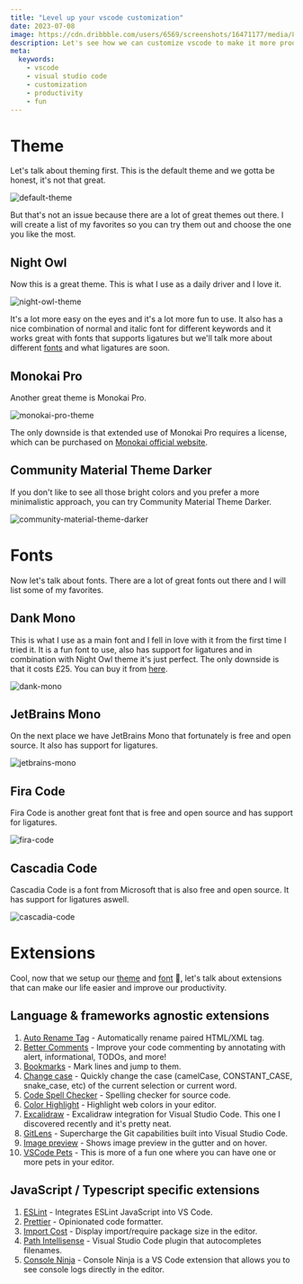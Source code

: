 ```yaml
---
title: "Level up your vscode customization"
date: 2023-07-08
image: https://cdn.dribbble.com/users/6569/screenshots/16471177/media/8bbfe7fd594073dc6271d5d852c7381a.png?resize=400x0
description: Let's see how we can customize vscode to make it more productive and fun to use.
meta:
  keywords:
    - vscode
    - visual studio code
    - customization
    - productivity
    - fun
---
```


# Theme

Let's talk about theming first.
This is the default theme and we gotta be honest, it's not that great.

<img
  src="https://user-images.githubusercontent.com/101152/64846546-32666100-d60d-11e9-8125-634ca24a93e7.png"
  alt="default-theme"
/>

But that's not an issue because there are a lot of great themes out there. I will create a list of my
favorites so you can try them out and choose the one you like the most.

## Night Owl

Now this is a great theme. This is what I use as a daily driver and I love it.

<img
  src="https://github.com/sdras/night-owl-vscode-theme/raw/main/first-screen.jpg"
  alt="night-owl-theme"
/>

It's a lot more easy on the eyes and it's a lot more fun to use.
It also has a nice combination of normal and italic font for different keywords and it works great with fonts that supports ligatures but we'll talk more about different [fonts](#fonts) and what ligatures are soon.

## Monokai Pro

Another great theme is Monokai Pro.

<img
  src="https://raw.githubusercontent.com/SuperPaintman/vscode-monokai-extended/master/README/screenshot-typescript.png"
  alt="monokai-pro-theme"
/>

The only downside is that extended use of Monokai Pro requires a license, which can be purchased on [Monokai official website](https://monokai.pro).

## Community Material Theme Darker

If you don't like to see all those bright colors and you prefer a more minimalistic approach, you can try Community Material Theme Darker.

<img
  src="https://vscodethemes.com/e/Equinusocio.vsc-community-material-theme/community-material-theme-darker.svg?language=javascript"
  alt="community-material-theme-darker"
/>

# Fonts

Now let's talk about fonts. There are a lot of great fonts out there and I will list some of my favorites.

## Dank Mono

This is what I use as a main font and I fell in love with it from the first time I tried it. It is a fun font to use, also has support for ligatures and
in combination with Night Owl theme it's just perfect. The only downside is that it costs £25. You can buy it from [here](https://philpl.gumroad.com/l/dank-mono).

<img
  src="/blog/level-up-your-vscode-customization/dank-mono.png"
  alt="dank-mono"
/>

## JetBrains Mono

On the next place we have JetBrains Mono that fortunately is free and open source. It also has support for ligatures.

<img
  src="/blog/level-up-your-vscode-customization/jetbrains-mono.png"
  alt="jetbrains-mono"
/>

## Fira Code

Fira Code is another great font that is free and open source and has support for ligatures.

<img
  src="/blog/level-up-your-vscode-customization/fira-code.png"
  alt="fira-code"
/>

## Cascadia Code

Cascadia Code is a font from Microsoft that is also free and open source. It has support for ligatures aswell.

<img
  src="/blog/level-up-your-vscode-customization/cascadia-code.png"
  alt="cascadia-code"
/>

# Extensions

Cool, now that we setup our [theme](#theme) and [font](#fonts) 💅, let's talk about extensions that can make our life easier and improve our
productivity.

## Language & frameworks agnostic extensions

1. [Auto Rename Tag](https://marketplace.visualstudio.com/items?itemName=formulahendry.auto-rename-tag) - Automatically rename paired HTML/XML tag.
2. [Better Comments](https://marketplace.visualstudio.com/items?itemName=aaron-bond.better-comments) - Improve your code commenting by annotating with alert, informational, TODOs, and more!
3. [Bookmarks](https://marketplace.visualstudio.com/items?itemName=alefragnani.Bookmarks) - Mark lines and jump to them.
4. [Change case](https://marketplace.visualstudio.com/items?itemName=wmaurer.change-case) - Quickly change the case (camelCase, CONSTANT_CASE, snake_case, etc) of the current selection or current word.
5. [Code Spell Checker](https://marketplace.visualstudio.com/items?itemName=streetsidesoftware.code-spell-checker) - Spelling checker for source code.
6. [Color Highlight](https://marketplace.visualstudio.com/items?itemName=naumovs.color-highlight) - Highlight web colors in your editor.
7. [Excalidraw](https://marketplace.visualstudio.com/items?itemName=pomdtr.excalidraw-editor) - Excalidraw integration for Visual Studio Code. This one I discovered recently and it's pretty neat.
8. [GitLens](https://marketplace.visualstudio.com/items?itemName=eamodio.gitlens) - Supercharge the Git capabilities built into Visual Studio Code.
9. [Image preview](https://marketplace.visualstudio.com/items?itemName=kisstkondoros.vscode-gutter-preview) - Shows image preview in the gutter and on hover.
10. [VSCode Pets](https://marketplace.visualstudio.com/items?itemName=tonybaloney.vscode-pets) - This is more of a fun one where you can have one or more pets in your editor.

## JavaScript / Typescript specific extensions

1. [ESLint](https://marketplace.visualstudio.com/items?itemName=dbaeumer.vscode-eslint) - Integrates ESLint JavaScript into VS Code.
2. [Prettier](https://marketplace.visualstudio.com/items?itemName=esbenp.prettier-vscode) - Opinionated code formatter.
3. [Import Cost](https://marketplace.visualstudio.com/items?itemName=wix.vscode-import-cost) - Display import/require package size in the editor.
4. [Path Intellisense](https://marketplace.visualstudio.com/items?itemName=christian-kohler.path-intellisense) - Visual Studio Code plugin that autocompletes filenames.
5. [Console Ninja](https://marketplace.visualstudio.com/items?itemName=WallabyJs.console-ninja) - Console Ninja is a VS Code extension that allows you to see console logs directly in the editor.
